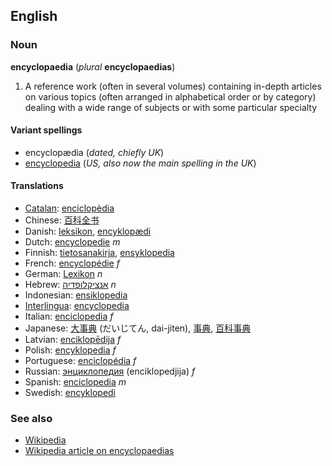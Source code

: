 ==English==
===Noun===
'''encyclopaedia''' (''plural'' '''encyclopaedias''')

#A reference work (often in several volumes) containing in-depth articles on various topics (often arranged in alphabetical order or by category) dealing with a wide range of subjects or with some particular specialty

====Variant spellings====
*encyclopædia (''dated, chiefly UK'')
*[[encyclopedia]] (''US, also now the main spelling in the UK'')

====Translations====
*[[Catalan]]: [[enciclopèdia]]
*Chinese: [[百科全书]]
*Danish: [[leksikon]], <!--a [[Danish]]: -->[[encyklopædi]]<!-- are bigger and do have some longer and deeper articles.-->
*Dutch: [[encyclopedie]] ''m''
*Finnish: [[tietosanakirja]], [[ensyklopedia]]
*French: [[encyclopédie]] ''f''
*German: [[Lexikon]] ''n''
*Hebrew: [[אנציקלופדיה]] ''n''
*Indonesian: [[ensiklopedia]]
*[[Interlingua]]: [[encyclopedia]]
*Italian: [[enciclopedia]] ''f''
*Japanese: [[大事典]] (だいじてん, dai-jiten), [[事典]], [[百科事典]]
*Latvian: [[enciklopēdija]] ''f''
*Polish: [[encyklopedia]] ''f''
*Portuguese: [[enciclopédia]] ''f''
*Russian: [[энциклопедия]] (enciklopedjija) ''f''
*Spanish: [[enciclopedia]] ''m''
*Swedish: [[encyklopedi]]

===See also===
*[[Wikipedia]]
*[[w:Encyclopedia|Wikipedia article on encyclopaedias]]